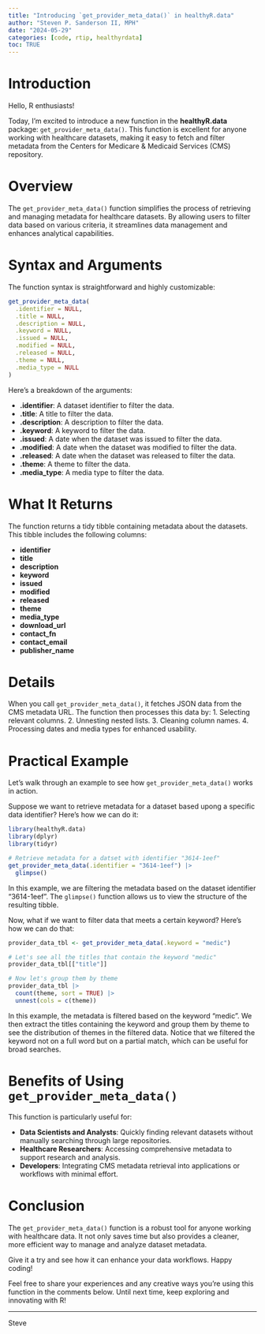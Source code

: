 ```yaml
---
title: "Introducing `get_provider_meta_data()` in healthyR.data"
author: "Steven P. Sanderson II, MPH"
date: "2024-05-29"
categories: [code, rtip, healthyrdata]
toc: TRUE
---
```


# Introduction

Hello, R enthusiasts!

Today, I’m excited to introduce a new function in the **healthyR.data** package: `get_provider_meta_data()`. This function is excellent for anyone working with healthcare datasets, making it easy to fetch and filter metadata from the Centers for Medicare & Medicaid Services (CMS) repository.

# Overview

The `get_provider_meta_data()` function simplifies the process of retrieving and managing metadata for healthcare datasets. By allowing users to filter data based on various criteria, it streamlines data management and enhances analytical capabilities.

# Syntax and Arguments

The function syntax is straightforward and highly customizable:

```r
get_provider_meta_data(
  .identifier = NULL,
  .title = NULL,
  .description = NULL,
  .keyword = NULL,
  .issued = NULL,
  .modified = NULL,
  .released = NULL,
  .theme = NULL,
  .media_type = NULL
)
```

Here's a breakdown of the arguments:

-   **.identifier**: A dataset identifier to filter the data.
-   **.title**: A title to filter the data.
-   **.description**: A description to filter the data.
-   **.keyword**: A keyword to filter the data.
-   **.issued**: A date when the dataset was issued to filter the data.
-   **.modified**: A date when the dataset was modified to filter the data.
-   **.released**: A date when the dataset was released to filter the data.
-   **.theme**: A theme to filter the data.
-   **.media_type**: A media type to filter the data.

# What It Returns

The function returns a tidy tibble containing metadata about the datasets. This tibble includes the following columns:

- **identifier**
- **title**
- **description**
- **keyword**
- **issued**
- **modified**
- **released**
- **theme**
- **media_type**
- **download_url**
- **contact_fn**
- **contact_email**
- **publisher_name**

# Details

When you call `get_provider_meta_data()`, it fetches JSON data from the CMS metadata URL. The function then processes this data by:
1. Selecting relevant columns.
2. Unnesting nested lists.
3. Cleaning column names.
4. Processing dates and media types for enhanced usability.

# Practical Example

Let’s walk through an example to see how `get_provider_meta_data()` works in action.

Suppose we want to retrieve metadata for a dataset based upong a specific data identifier? Here’s how we can do it:

```r
library(healthyR.data)
library(dplyr)
library(tidyr)

# Retrieve metadata for a datset with identifier "3614-1eef"
get_provider_meta_data(.identifier = "3614-1eef") |>
  glimpse()
```
In this example, we are filtering the metadata based on the dataset identifier "3614-1eef". The `glimpse()` function allows us to view the structure of the resulting tibble.

Now, what if we want to filter data that meets a certain keyword? Here’s how we can do that:

```r
provider_data_tbl <- get_provider_meta_data(.keyword = "medic")

# Let's see all the titles that contain the keyword "medic"
provider_data_tbl[["title"]]

# Now let's group them by theme
provider_data_tbl |>
  count(theme, sort = TRUE) |>
  unnest(cols = c(theme))
```
In this example, the metadata is filtered based on the keyword "medic". We then extract the titles containing the keyword and group them by theme to see the distribution of themes in the filtered data. Notice that we filtered the keyword not on a full word but on a partial match, which can be useful for broad searches.

# Benefits of Using `get_provider_meta_data()`

This function is particularly useful for:

- **Data Scientists and Analysts**: Quickly finding relevant datasets without manually searching through large repositories.
- **Healthcare Researchers**: Accessing comprehensive metadata to support research and analysis.
- **Developers**: Integrating CMS metadata retrieval into applications or workflows with minimal effort.

# Conclusion

The `get_provider_meta_data()` function is a robust tool for anyone working with healthcare data. It not only saves time but also provides a cleaner, more efficient way to manage and analyze dataset metadata.

Give it a try and see how it can enhance your data workflows. Happy coding!

Feel free to share your experiences and any creative ways you’re using this function in the comments below. Until next time, keep exploring and innovating with R!

---
Steve